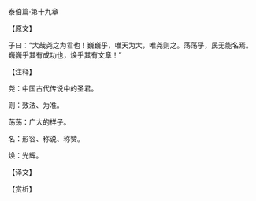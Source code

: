 

泰伯篇·第十九章

【原文】

子曰：“大哉尧之为君也！巍巍乎，唯天为大，唯尧则之。荡荡乎，民无能名焉。巍巍乎其有成功也，焕乎其有文章！”

【注释】

尧：中国古代传说中的圣君。

则：效法、为准。

荡荡：广大的样子。

名：形容、称说、称赞。

焕：光辉。

【译文】

【赏析】

